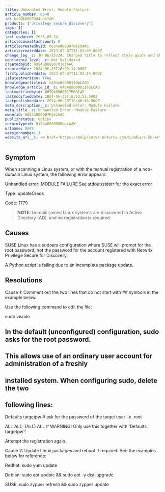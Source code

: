 ```yaml
---
title: Unhandled Error: Module Failure
article_number: 8648
id: ka0Qk0000004LDxIAM
products: ['privilege_secure_discovery']
tags: []
categories: []
last_updated: 2025-05-24
articlecaseattachcount: 0
articlecreatedbyid: 0054u000007Mj6zAAC
articlecreateddate: 2023-07-07T11:01:09.000Z
change_log__c: JM 06/25/24: Changed title to reflect style guide and changed &lt;ul&gt; to &lt;ol&gt; for clarity
confidence_level__c: Not Validated
createdbyid: 0054u000007Mj6zAAC
createddate: 2024-06-25T18:52:11.000Z
firstpublisheddate: 2023-07-07T11:02:14.000Z
islatestversion: True
knowledgearticleid: kA04u00000110pLCAQ
knowledge_article_id__c: kA04u00000110pLCAQ
lastmodifiedbyid: 005Qk0000017MRRIA2
lastmodifieddate: 2024-06-25T18:53:51.000Z
lastpublisheddate: 2024-06-25T18:40:38.000Z
meta_description__c: Unhandled Error: Module Failure
meta_title__c: Unhandled Error: Module Failure
ownerid: 0054u000007Mj6zAAC
publishstatus: Online
recordtypeid: 0124u000000UUgLAAW
urlname: 8648
versionnumber: 3
website_url__c: <a href="https://helpcenter.netwrix.com/bundle/z-kb-articles-salesforce/page/kA04u00000110pLCAQ.html" target="_blank">Open in a new window</a>
---
```


## Symptom

When scanning a Linux system, or with the manual registration of a non-domain Linux system, the following error appears:

Unhandled error: MODULE FAILURE See stdout/stderr for the exact error

Type: updateCreds

Code: 1779

>

> __NOTE:__ Domain-joined Linux systems are discovered in Active Directory (AD), and no registration is required.

>

## Causes

SUSE Linux has a sudoers configuration where SUSE will prompt for the root password, not the password for the account registered with Netwrix Privilege Secure for Discovery.

A Python script is failing due to an incomplete package update.

## Resolutions

Cause 1: Comment out the two lines that do not start with ## symbols in the example below.

Use the following command to edit the file:

sudo visudo

## In the default (unconfigured) configuration, sudo asks for the root password.

## This allows use of an ordinary user account for administration of a freshly

## installed system. When configuring sudo, delete the two

## following lines:

Defaults targetpw   # ask for the password of the target user i.e. root

ALL   ALL=(ALL) ALL   # WARNING! Only use this together with 'Defaults targetpw'!

Attempt the registration again.

Cause 2: Update Linux packages and reboot if required. See the examples below for reference:

Redhat: sudo yum update

Debian: sudo apt update && sudo apt -y dist-upgrade

SUSE: sudo zypper refresh && sudo zypper update